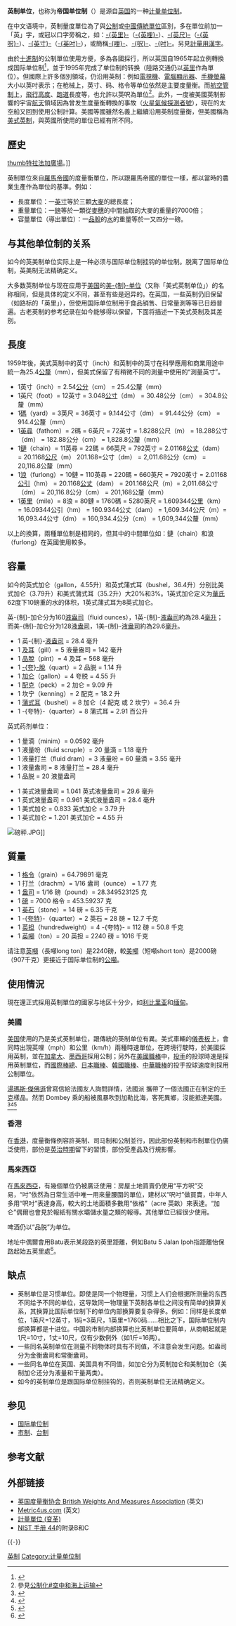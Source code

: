 {{noteTA
|G1=單位
|G2=Aero
|1=zh-hk:十進制;zh-cn:十进制;zh-tw:十進位;
|2=zh:托马斯·杰斐逊;zh-hans:托马斯·杰斐逊;zh-hant:湯瑪斯·傑佛遜;zh-tw:湯瑪斯·傑佛遜;zh-hk:湯瑪斯·傑佛遜;zh-mo:湯瑪斯·傑佛遜;
}}

{{refimprove|time=2014-09-13T09:14:43+00:00}}
'''英制单位'''，也称为'''帝国单位制'''（{{lang-en|Imperial units}}）是源自[[英国|英国]]的一种[[单位制|计量单位制]]。

在中文语境中，英制量度單位為了與[[公制|公制]]或[[中國度量衡|中國傳統單位]]區別，多在單位前加一「英」字，或冠以口字旁稱之，如：[[英里|-{英里}-]]（[[英哩|-{英哩}-]]）、[[英尺|-{英尺}-]]（[[英呎|-{英呎}-]]）、[[英寸|-{英寸}-]]（[[英吋|-{英吋}-]]），或簡稱[[哩|-{哩}-]]、[[呎|-{呎}-]]、[[吋|-{吋}-]]。另見[[計量用漢字|計量用漢字]]。

由於[[十進制|十進制]]的公制單位使用方便，多為各國採行，所以英国自1965年起立例轉換成国际单位制<ref>{{Cite web |url=http://www.nwml.gov.uk/docs/legislation/units%20of%20measurement/gnotes%20for%20public%20sector%20on%20use%20of%20metric.pdf |title=National Weights and Measures Laboratory of United Kingdom |access-date=2008-11-29 |archive-date=2009-02-10 |archive-url=https://web.archive.org/web/20090210123830/http://www.nwml.gov.uk/Docs/Legislation/Units%20of%20Measurement/Gnotes%20for%20public%20sector%20on%20use%20of%20metric.pdf |dead-url=no }}</ref>，並于1995年完成了单位制的转换（陸路交通仍以[[英里|英里]]作為單位）。但國際上許多個別領域，仍沿用英制：例如[[電視機|電視機]]、[[電腦|電腦]][[顯示器|顯示器]]、[[手機|手機]][[螢幕|螢幕]]大小以英吋表示；在枪械上，英寸、码、格令等单位依然是主要度量衡。而[[航空管制|航空管制]]上，[[飛行|飛行]][[高度|高度]]、[[跑道|跑道]]長度等，也允許以英呎為單位<ref>參見[[公制化#空中和海上运输|公制化#空中和海上运输]]</ref>。此外，一度被美國英制影響的宇宙[[航天|航天]]領域因為曾发生度量衡轉換的事故（[[火星氣候探測者號|火星氣候探測者號]]），現在的太空船又回到使用公制計算。美國等國雖然名義上繼續沿用英制度量衡，但美國稱為[[美制单位|美式英制]]，與英國所使用的單位已經有所不同。

== 歷史 ==
[[檔案:Imperial_standards_of_length_1876_Trafalgar_Square.jpg|thumb]][[特拉法加廣場|特拉法加廣場]]。]]

英制單位來自[[羅馬帝國|羅馬帝國]]的度量衡單位，所以跟羅馬帝國的單位一樣，都以當時的農業生產作為單位的基準。例如：
* 長度單位：一[[英寸|英寸]]等於三顆[[大麥|大麥]]的總長度；
* 重量單位：一[[磅|磅]]等於一顆從[[麥穗|麥穗]]的中間抽取的大麥的重量的7000倍；
* 容量單位（導出單位）：一[[品脫|品脫]]的[[水|水]]的重量等於一又四分一磅。

==与其他单位制的关系==
如今的英美制单位实际上是一种必须与国际单位制挂钩的单位制。脱离了国际单位制，英美制无法精确定义。

大多数英制单位与现在应用于[[美国|美国]]的[[美制单位|美-{制}-单位]]（又称「美式英制单位」）的名称相同，但是具体的定义不同，甚至有些是迥异的。在英国，一些英制仍旧保留（如路标的「英里」），但使用国际单位制用于食品销售、日常量測等等已日趋普遍。古老英制的参考纪录在如今能够得以保留，下面将描述一下美式英制及其差别。

==長度==
1959年後，美式英制中的英寸（inch）和英制中的英寸在科學應用和商業用途中統一為25.4[[公釐|公釐]]（mm），但美式保留了有稍微不同的測量中使用的“測量英寸”。
*1英寸（inch）= 2.54[[公分|公分]]（cm） = 25.4公釐（mm）
*1英尺（foot）= 12英寸 = 3.048[[公寸|公寸]]（dm） = 30.48公分（cm） = 304.8公釐（mm）
*1[[碼|碼]]（yard）= 3英尺 = 36英寸 = 9.144公寸（dm） = 91.44公分（cm） = 914.4公釐（mm）
*1[[英尋|英尋]]（fathom）= 2碼 = 6英尺 = 72英寸 = 1.8288公尺（m） = 18.288公寸（dm） = 182.88公分（cm） = 1,828.8公釐（mm）
*1[[鏈_(量度單位)|鏈]]（chain）= 11英尋 = 22碼 = 66英尺 = 792英寸 = 2.01168[[公丈|公丈]]（dam） = 20.1168[[公尺|公尺]]（m） 201.168=公寸（dm） = 2,011.68公分（cm） = 20,116.8公釐（mm）
*1[[浪_(量度單位)|浪]]（furlong）= 10鏈 = 110英尋 = 220碼 = 660英尺 = 7920英寸 = 2.01168[[公引|公引]]（hm） = 20.1168[[公丈|公丈]]（dam） = 201.168公尺（m）= 2,011.68公寸（dm） = 20,116.8公分（cm） = 201,168公釐（mm）
*1[[英里|英里]]（mile）= 8浪 = 80鏈 = 1760碼 = 5280英尺 = 1.609344[[公里|公里]]（km） = 16.09344公引（hm） = 160.9344公丈（dam） = 1,609.344公尺（m）= 16,093.44公寸（dm） = 160,934.4公分（cm） = 1,609,344公釐（mm）
以上的換算，兩種單位制是相同的，但其中的中間單位如：鏈（chain）和浪（furlong）在英國使用較多。

==容量==
如今的英式加仑（gallon，4.55升）和英式蒲式耳（bushel，36.4升）分别比美式加仑（3.79升）和美式蒲式耳（35.2升）大20%和3%。1英式加仑定义为[[華氏|華氏]]62度下10磅重的水的体积，1英式蒲式耳为8英式加仑。

英-{制}-加仑分为160[[盎司#作為體積單位|液盎司]]（fluid ounces），1英-{制}-[[盎司#作為體積單位|液盎司]]約為28.4[[毫升|毫升]]；而美-{制}-加仑分为128[[盎司#作為體積單位|液盎司]]，1美-{制}-[[盎司#作為體積單位|液盎司]]約為29.6[[毫升|毫升]]。

*1 英-{制}-[[盎司#作為體積單位|液盎司]] = 28.4 毫升
*1 [[及耳|及耳]]（gill）= 5 液量盎司 = 142 毫升
*1 [[品脫|品脫]]（pint）= 4 及耳 = 568 毫升
*1 [[夸脫|-{夸}-脫]]（quart）= 2 品脱 = 1.14 升
*1 [[加仑|加仑]]（gallon）= 4 夸脱 = 4.55 升
*1 [[配克|配克]]（peck）= 2 加仑 = 9.09 升
*1 坎宁（kenning）= 2 配克 = 18.2 升
*1 [[蒲式耳|蒲式耳]]（bushel）= 8 加仑（4 配克 或 2 坎宁）= 36.4 升
*1 -{夸特}-（quarter）= 8 蒲式耳 = 2.91 百公升

英式药剂单位：
*1 量滴（minim）= 0.0592 毫升
*1 液量吩（fluid scruple）= 20 量滴 = 1.18 毫升
*1 液量打兰（fluid dram）= 3 液量吩 = 60 量滴 = 3.55 毫升
*1 液量盎司 = 8 液量打兰 = 28.4 毫升
*1 品脱 = 20 液量盎司

* 1 美式液量盎司 = 1.041 英式液量盎司 = 29.6 毫升
* 1 英式液量盎司 = 0.961 美式液量盎司 = 28.4 毫升
* 1 美式加仑 = 0.833 英式加仑 = 3.79 升
* 1 英式加仑 = 1.201 美式加仑 = 4.55 升

[[File:磅秤.JPG|thumb]]]]

==質量==
*1 [[格令|格令]]（grain）= 64.79891 毫克
*1 打兰（drachm）= 1/16 盎司（ounce） = 1.77 克
*1 [[盎司|盎司]] = 1/16 磅（pound）= 28.349523125 克
*1 [[磅|磅]] = 7000 格令 = 453.59237 克
*1 [[英石|英石]]（stone）= 14 磅 = 6.35 千克
*1 -{[[夸特|夸特]]}-（quarter）= 2 英石 = 28 磅 = 12.7 千克
*1 [[英担|英担]]（hundredweight）= 4 -{夸特}- = 112 磅 = 50.8 千克
*1 [[英噸|英噸]]（ton）= 20 英担 = 2240 磅 = 1016 千克

请注意[[英噸|英噸]]（長噸long ton）是2240磅，較[[美噸|美噸]]（短噸short ton）是2000磅（907千克）更接近于国际单位制的[[公噸|公噸]]。

==使用情況==
現在還正式採用英制單位的國家与地区十分少，如[[利比里亚|利比里亚]]和[[缅甸|缅甸]]。

=== 美國 ===
{{main|美制單位}}
[[美国|美国]]使用的乃是美式英制单位，跟傳統的英制单位有異。美式車輛的[[儀表板|儀表板]]上，會同時出現英哩（mph）和公里（km/h）兩種時速單位，在跨境行駛時，於美國採用英制，並在[[加拿大|加拿大]]、[[墨西哥|墨西哥]]採用公制；另外在[[美國職棒|美國職棒]]中，[[投手|投手]]的投球時速是採用英制單位，而[[國際棒總|國際棒總]]、[[日本職棒|日本職棒]]、[[韓國職棒|韓國職棒]]、[[中華職棒|中華職棒]]的投手投球速度則採用公制單位。

[[湯瑪斯·傑佛遜|湯瑪斯·傑佛遜]]曾寫信給法國友人詢問詳情，法國派 {{le|Joseph Dombey}} 攜帶了一個法國正在制定的[[千克|千克]]樣品。然而 Dombey 乘的船被風暴吹到加勒比海，客死異鄉，沒能抵達美國。<ref>{{Cite web |url=http://www.cup.com.hk/2018/01/05/us-and-the-metric-system/ |title=美國不行公制與加勒比海盜有關？ |access-date=2018-01-06 |archive-date=2021-01-16 |archive-url=https://web.archive.org/web/20210116003310/https://www.cup.com.hk/2018/01/05/us-and-the-metric-system/ |dead-url=no }}</ref><ref>{{Cite web |url=https://www.npr.org/sections/thetwo-way/2017/12/28/574044232/how-pirates-of-the-caribbean-hijacked-americas-metric-system |title=How Pirates Of The Caribbean Hijacked America's Metric System |access-date=2018-01-06 |archive-date=2020-12-08 |archive-url=https://web.archive.org/web/20201208131703/https://www.npr.org/sections/thetwo-way/2017/12/28/574044232/how-pirates-of-the-caribbean-hijacked-americas-metric-system |dead-url=no }}</ref><ref>{{Cite web |url=http://www.solidot.org/story?sid=55044 |title=美國為什麼沒有採用公制？也許是因為加勒比海盜 |access-date=2018-01-06 |archive-date=2020-05-27 |archive-url=https://web.archive.org/web/20200527110203/https://www.solidot.org/story?sid=55044 |dead-url=no }}</ref>

===香港===
{{main|香港度量衡制度}}

在[[香港|香港]]，度量衡條例容許英制、司马制和公制並行，因此部份英制和市制單位仍廣泛使用，部份是[[香港英治時期|英治時期]]留下的習慣，部份受產品及行規影響。

===馬來西亞===
在[[馬來西亞|馬來西亞]]，有幾個單位仍被廣泛使用：房屋土地買賣仍使用“平方呎”交易，“吋”依然為日常生活中唯一用來量腰圍的單位，建材以“呎吋”做買賣，中年人多用“呎吋”表達身高，較大的土地面積多數用“依格”（acre 英畝）來表達。“加仑”偶爾也會見於報紙有關水壩儲水量之類的報導。其他單位已經很少使用。

啤酒仍以“品脱”为单位。

地址中偶爾會用Batu表示某段路的英里距離，例如Batu 5 Jalan Ipoh指距離怡保路起始五英里處<ref>{{cite web |title=Batu |url=https://www.malaysia-traveller.com/Batu.html |website=Malaysia Travellers |access-date=2021-12-23 |archive-date=2021-12-23 |archive-url=https://web.archive.org/web/20211223165523/https://www.malaysia-traveller.com/Batu.html |dead-url=no }}</ref>。

==缺点==
*英制单位是习惯单位。即使是同一个物理量，习惯上人们会根据所测量的东西不同给予不同的单位，这导致同一物理量下英制各单位之间没有简单的换算关系，其换算比国际单位制下的单位内部换算要复杂得多。例如：同样是长度单位，1英尺=12英寸，1码=3英尺，1英里=1760码……相比之下，国际单位制内部换算都是十进位。中国的市制内部换算也比英制单位要简单，从商朝起就是1尺=10寸，1丈=10尺，仅有少数例外（如1斤=16两）。
*一些同名英制单位在测量不同物体时具有不同值，不注意会发生问题。如盎司分为金衡盎司和常衡盎司。
*一些同名单位在英国、美国具有不同值，如加仑分为英制加仑和美制加仑（美制加仑还分为液量和干量两类）。
*如今的英制单位是跟国际单位制挂钩的，否则英制单位无法精确定义。

==参见==
*[[国际单位制|国际单位制]]
*[[市制|市制]]、[[台制|台制]]

==参考文献==
{{Reflist}}

==外部链接==
*[https://web.archive.org/web/20160204133045/http://www.bwmaonline.com/ 英国度量衡协会 British Weights And Measures Association] (英文)
*[http://www.metric4us.com Metric4us.com] {{Wayback|url=http://www.metric4us.com/ |date=20210424212209 }} (英文)
*[http://imperialtometric.com/conversion_zh.htm 計量單位 (变革)] {{Wayback|url=http://imperialtometric.com/conversion_zh.htm |date=20210113223815 }}
*[https://web.archive.org/web/20050403211923/http://ts.nist.gov/ts/htdocs/230/235/h442003.htm NIST 手册 44]的附录B和C 

{{-}}
{{量度系統}}
{{長度單位}}
{{體積單位}}
{{質量單位}}
{{面積單位}}
{{量度系統}}

[[Category:英制|]]
[[Category:计量单位制|Category:计量单位制]]